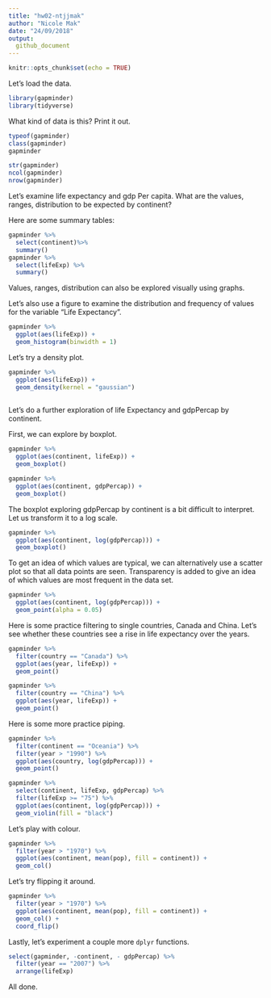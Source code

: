 ```yaml
---
title: "hw02-ntjjmak"
author: "Nicole Mak"
date: "24/09/2018"
output:
  github_document
---
```


```r
knitr::opts_chunk$set(echo = TRUE)
```

Let's load the data.

```r
library(gapminder)
library(tidyverse)
```

What kind of data is this? Print it out.

```r
typeof(gapminder)
class(gapminder)
gapminder
```



```r
str(gapminder)
ncol(gapminder)
nrow(gapminder)
```


Let's examine life expectancy and gdp Per capita. What are the values, ranges, distribution to be expected by continent?

Here are some summary tables:

```r
gapminder %>% 
  select(continent)%>% 
  summary()
gapminder %>% 
  select(lifeExp) %>% 
  summary()
```

Values, ranges, distribution can also be explored visually using graphs.

Let's also use a figure to examine the distribution and frequency of values for the variable "Life Expectancy".

```r
gapminder %>% 
  ggplot(aes(lifeExp)) +
  geom_histogram(binwidth = 1)
```

Let's try a density plot.

```r
gapminder %>% 
  ggplot(aes(lifeExp)) +
  geom_density(kernel = "gaussian")
  
```

Let's do a further exploration of life Expectancy and gdpPercap by continent.

First, we can explore by boxplot.

```r
gapminder %>% 
  ggplot(aes(continent, lifeExp)) + 
  geom_boxplot()

gapminder %>% 
  ggplot(aes(continent, gdpPercap)) + 
  geom_boxplot()
```

The boxplot exploring gdpPercap by continent is a bit difficult to interpret. Let us transform it to a log scale.

```r
gapminder %>% 
  ggplot(aes(continent, log(gdpPercap))) + 
  geom_boxplot()
```


To get an idea of which values are typical, we can alternatively use a scatter plot so that all data points are seen. Transparency is added to give an idea of which values are most frequent in the data set.

```r
gapminder %>% 
  ggplot(aes(continent, log(gdpPercap))) + 
  geom_point(alpha = 0.05)
```

Here is some practice filtering to single countries, Canada and China. 
Let's see whether these countries see a rise in life expectancy over the years. 

```r
gapminder %>% 
  filter(country == "Canada") %>% 
  ggplot(aes(year, lifeExp)) +
  geom_point()

gapminder %>% 
  filter(country == "China") %>% 
  ggplot(aes(year, lifeExp)) +
  geom_point()
```

Here is some more practice piping.

```r
gapminder %>% 
  filter(continent == "Oceania") %>% 
  filter(year > "1990") %>% 
  ggplot(aes(country, log(gdpPercap))) +
  geom_point()

```

```r
gapminder %>% 
  select(continent, lifeExp, gdpPercap) %>% 
  filter(lifeExp >= "75") %>% 
  ggplot(aes(continent, log(gdpPercap))) +
  geom_violin(fill = "black")
```


Let's play with colour.

```r
gapminder %>% 
  filter(year > "1970") %>%
  ggplot(aes(continent, mean(pop), fill = continent)) +
  geom_col()
```

Let's try flipping it around.

```r
gapminder %>% 
  filter(year > "1970") %>%
  ggplot(aes(continent, mean(pop), fill = continent)) +
  geom_col() + 
  coord_flip()
```


Lastly, let's experiment a couple more `dplyr` functions.

```r
select(gapminder, -continent, - gdpPercap) %>% 
  filter(year == "2007") %>%
  arrange(lifeExp)
```


All done.
